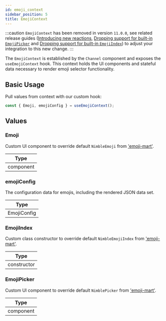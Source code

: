 ```yaml
---
id: emoji_context
sidebar_position: 5
title: EmojiContext
---
```


:::caution
`EmojiContext` has been removed in version `11.0.0`, see related release guides ([Introducing new reactions](../../release-guides/upgrade-to-v11.mdx#introducing-new-reactions), [Dropping support for built-in `EmojiPicker`](../../release-guides/upgrade-to-v11.mdx#dropping-support-for-built-in-emojipicker) and [Dropping support for built-in `EmojiIndex`](../../release-guides/upgrade-to-v11.mdx#dropping-support-for-built-in-emojiindex)) to adjust your integration to this new change.
:::

The `EmojiContext` is established by the `Channel` component and exposes the `useEmojiContext` hook. This context holds
the UI components and stateful data necessary to render emoji selector functionality.

## Basic Usage

Pull values from context with our custom hook:

```jsx
const { Emoji, emojiConfig } = useEmojiContext();
```

## Values

### Emoji

Custom UI component to override default `NimbleEmoji` from ['emoji-mart'](https://www.npmjs.com/package/emoji-mart).

| Type      |
| --------- |
| component |

### emojiConfig

The configuration data for emojis, including the rendered JSON data set.

| Type        |
| ----------- |
| EmojiConfig |

### EmojiIndex

Custom class constructor to override default `NimbleEmojiIndex` from ['emoji-mart'](https://www.npmjs.com/package/emoji-mart).

| Type        |
| ----------- |
| constructor |

### EmojiPicker

Custom UI component to override default `NimblePicker` from ['emoji-mart'](https://www.npmjs.com/package/emoji-mart).

| Type      |
| --------- |
| component |
